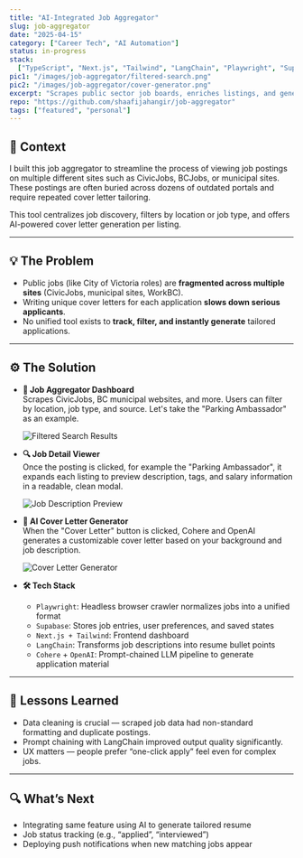 ---
title: "AI-Integrated Job Aggregator"
slug: job-aggregator
date: "2025-04-15"
category: ["Career Tech", "AI Automation"]
status: in-progress
stack:
  ["TypeScript", "Next.js", "Tailwind", "LangChain", "Playwright", "Supabase"]
pic1: "/images/job-aggregator/filtered-search.png"
pic2: "/images/job-aggregator/cover-generator.png"
excerpt: "Scrapes public sector job boards, enriches listings, and generates tailored résumés & cover letters with one click."
repo: "https://github.com/shaafijahangir/job-aggregator"
tags: ["featured", "personal"]
---

## 👋 Context

I built this job aggregator to streamline the process of viewing job postings on multiple different sites such as CivicJobs, BCJobs, or municipal sites. These postings are often buried across dozens of outdated portals and require repeated cover letter tailoring.

This tool centralizes job discovery, filters by location or job type, and offers AI-powered cover letter generation per listing.

---

## 💡 The Problem

- Public jobs (like City of Victoria roles) are **fragmented across multiple sites** (CivicJobs, municipal sites, WorkBC).
- Writing unique cover letters for each application **slows down serious applicants**.
- No unified tool exists to **track, filter, and instantly generate** tailored applications.

---

## ⚙️ The Solution

- **📄 Job Aggregator Dashboard**  
  Scrapes CivicJobs, BC municipal websites, and more. Users can filter by location, job type, and source. Let's take the "Parking Ambassador" as an example.

  <img
    src="/images/job-aggregator/filtered-search.png"
    alt="Filtered Search Results"
  />

- **🔍 Job Detail Viewer**  
  Once the posting is clicked, for example the "Parking Ambassador", it expands each listing to preview description, tags, and salary information in a readable, clean modal.

  <img
    src="/images/job-aggregator/job-description.png"
    alt="Job Description Preview"
  />

- **📄 AI Cover Letter Generator**  
  When the "Cover Letter" button is clicked, Cohere and OpenAI generates a customizable cover letter based on your background and job description.

  <img
    src="/images/job-aggregator/cover-letter.png"
    alt="Cover Letter Generator"
  />

- **🛠 Tech Stack**
  - `Playwright`: Headless browser crawler normalizes jobs into a unified format
  - `Supabase`: Stores job entries, user preferences, and saved states
  - `Next.js + Tailwind`: Frontend dashboard
  - `LangChain`: Transforms job descriptions into resume bullet points
  - `Cohere` + `OpenAI`: Prompt-chained LLM pipeline to generate application material

---

## 🧠 Lessons Learned

- Data cleaning is crucial — scraped job data had non-standard formatting and duplicate postings.
- Prompt chaining with LangChain improved output quality significantly.
- UX matters — people prefer “one-click apply” feel even for complex jobs.

---

## 🔍 What’s Next

- Integrating same feature using AI to generate tailored resume
- Job status tracking (e.g., “applied”, “interviewed”)
- Deploying push notifications when new matching jobs appear
